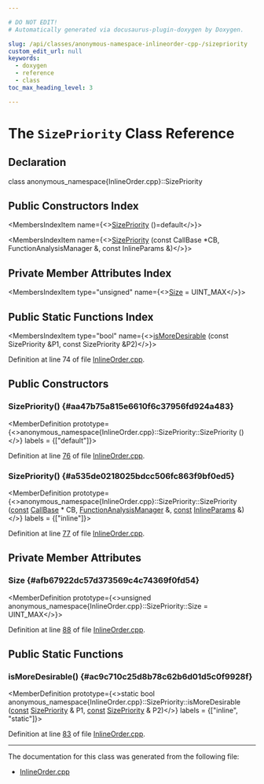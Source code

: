 ```yaml
---

# DO NOT EDIT!
# Automatically generated via docusaurus-plugin-doxygen by Doxygen.

slug: /api/classes/anonymous-namespace-inlineorder-cpp-/sizepriority
custom_edit_url: null
keywords:
  - doxygen
  - reference
  - class
toc_max_heading_level: 3

---
```





# The `SizePriority` Class Reference

<DoxygenPage pluginConfig={pluginConfig}>



## Declaration

<CodeBlock>class anonymous_namespace{InlineOrder.cpp}::SizePriority</CodeBlock>

## Public Constructors Index

<MembersIndex>

<MembersIndexItem
  name={<><a href="#aa47b75a815e6610f6c37956fd924a483">SizePriority</a> ()=default</>}>
</MembersIndexItem>

<MembersIndexItem
  name={<><a href="#a535de0218025bdcc506fc863f9bf0ed5">SizePriority</a> (const CallBase &#42;CB, FunctionAnalysisManager &amp;, const InlineParams &amp;)</>}>
</MembersIndexItem>

</MembersIndex>

## Private Member Attributes Index

<MembersIndex>

<MembersIndexItem
  type="unsigned"
  name={<><a href="#afb67922dc57d373569c4c74369f0fd54">Size</a> = UINT&#95;MAX</>}>
</MembersIndexItem>

</MembersIndex>

## Public Static Functions Index

<MembersIndex>

<MembersIndexItem
  type="bool"
  name={<><a href="#ac9c710c25d8b78c62b6d01d5c0f9928f">isMoreDesirable</a> (const SizePriority &amp;P1, const SizePriority &amp;P2)</>}>
</MembersIndexItem>

</MembersIndex>


Definition at line 74 of file <a href="/docs/api/files/lib/lib/analysis/inlineorder-cpp">InlineOrder.cpp</a>.

<SectionDefinition>

## Public Constructors

### SizePriority() {#aa47b75a815e6610f6c37956fd924a483}

<MemberDefinition
  prototype={<>anonymous&#95;namespace&#123;InlineOrder.cpp&#125;::SizePriority::SizePriority ()</>}
  labels = {["default"]}>

Definition at line <a href="/docs/api/files/lib/lib/analysis/inlineorder-cpp/#l00076">76</a> of file <a href="/docs/api/files/lib/lib/analysis/inlineorder-cpp">InlineOrder.cpp</a>.
</MemberDefinition>

### SizePriority() {#a535de0218025bdcc506fc863f9bf0ed5}

<MemberDefinition
  prototype={<>anonymous&#95;namespace&#123;InlineOrder.cpp&#125;::SizePriority::SizePriority (<a href="/docs/api/files/lib/lib/target/lib/target/aarch64/aarch64promoteconstant-cpp/#a90f8350fecae261c25be85d38b451bff">const</a> <a href="/docs/api/classes/llvm/callbase">CallBase</a> &#42; CB, <a href="/docs/api/namespaces/llvm/#adce09a5a0de0e3177eb00e932734af2f">FunctionAnalysisManager</a> &amp;, <a href="/docs/api/files/lib/lib/target/lib/target/aarch64/aarch64promoteconstant-cpp/#a90f8350fecae261c25be85d38b451bff">const</a> <a href="/docs/api/structs/llvm/inlineparams">InlineParams</a> &amp;)</>}
  labels = {["inline"]}>

Definition at line <a href="/docs/api/files/lib/lib/analysis/inlineorder-cpp/#l00077">77</a> of file <a href="/docs/api/files/lib/lib/analysis/inlineorder-cpp">InlineOrder.cpp</a>.
</MemberDefinition>

</SectionDefinition>

<SectionDefinition>

## Private Member Attributes

### Size {#afb67922dc57d373569c4c74369f0fd54}

<MemberDefinition
  prototype={<>unsigned anonymous&#95;namespace&#123;InlineOrder.cpp&#125;::SizePriority::Size = UINT&#95;MAX</>}>

Definition at line <a href="/docs/api/files/lib/lib/analysis/inlineorder-cpp/#l00088">88</a> of file <a href="/docs/api/files/lib/lib/analysis/inlineorder-cpp">InlineOrder.cpp</a>.
</MemberDefinition>

</SectionDefinition>

<SectionDefinition>

## Public Static Functions

### isMoreDesirable() {#ac9c710c25d8b78c62b6d01d5c0f9928f}

<MemberDefinition
  prototype={<>static bool anonymous&#95;namespace&#123;InlineOrder.cpp&#125;::SizePriority::isMoreDesirable (<a href="/docs/api/files/lib/lib/target/lib/target/aarch64/aarch64promoteconstant-cpp/#a90f8350fecae261c25be85d38b451bff">const</a> <a href="/docs/api/classes/anonymous-namespace-inlineorder-cpp-/sizepriority">SizePriority</a> &amp; P1, <a href="/docs/api/files/lib/lib/target/lib/target/aarch64/aarch64promoteconstant-cpp/#a90f8350fecae261c25be85d38b451bff">const</a> <a href="/docs/api/classes/anonymous-namespace-inlineorder-cpp-/sizepriority">SizePriority</a> &amp; P2)</>}
  labels = {["inline", "static"]}>

Definition at line <a href="/docs/api/files/lib/lib/analysis/inlineorder-cpp/#l00083">83</a> of file <a href="/docs/api/files/lib/lib/analysis/inlineorder-cpp">InlineOrder.cpp</a>.
</MemberDefinition>

</SectionDefinition>

<hr/>

The documentation for this class was generated from the following file:

<ul>
<li><a href="/docs/api/files/lib/lib/analysis/inlineorder-cpp">InlineOrder.cpp</a></li>
</ul>

</DoxygenPage>
